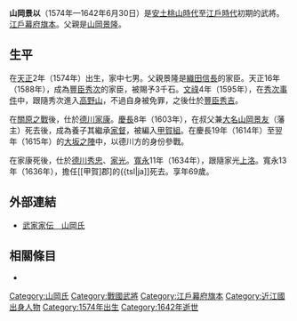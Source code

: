 {{日本武士
|名稱= 山岡 景以
|圖片名稱= Kagemochi Yamaoka.jpeg
|圖片大小= 
|圖片說明= [[滋賀縣|滋賀縣]][[園城寺|三井寺]]所藏
|時代= [[安土桃山時代|安土桃山時代]]—[[江戶時代|江戶時代]]前期
|出生日期= [[天正_(日本)|天正]]2年（1574年）
|出生地點= 
|逝世日期= [[寬永|寬永]]19年6月4日（1642年6月30日）
|逝世地點= 
|假名= 
|羅馬字= 
|幼名= 長太郎
|改名= 
|别名= 景行、景繼、景之
|諡号= 
|神号= 
|戒名= 宗由
|洗禮名= 
|墓所= [[京都府|京都府]][[京都市|京都市]]的[[知恩寺|知恩寺]]
|朝廷官位= [[從五位下|從五位下]][[主計頭|主計頭]]、[[圖書頭|圖書頭]]
|幕府職位= 
|主君= [[豐臣秀次|豐臣秀次]]→[[豐臣秀吉|秀吉]]→[[德川家康|德川家康]]→[[德川秀忠|秀忠]]→[[德川家光|家光]]
|藩= 
|氏族= {{tsl|ja|山岡氏}}
|父母= 父：[[山岡景隆|山岡景隆]]<BR>母：[[水野重久|水野重久]]的女兒[[宗榮尼|宗榮尼]]（有異説）
|養父= [[山岡景友|山岡景友]]
|養母= 
|兄弟= 兄：[[山岡景宗|景宗]]、[[山岡景好|景好]]、[[山岡景永|景永]]、[[山岡景興|景興]]
|姐妹= 妹：[[氏家行繼|氏家行繼]]室
|正室= [[佐佐成政|佐佐成政]]的女兒
|側室= 
|嗣子= '''[[山岡景本|景本]]'''、[[山岡景孝|景孝]]、[[山岡景廣|景廣]]
|嗣女= [[松平忠隆|松平忠隆]]室
|養子= [[山岡暹舜|暹舜]]、[[山岡景晴|景晴]]
|養女= 
}}
{{japanese|japanese=山岡 景以|kana=やまおか かげもち|romaji=Yamaoka Kagemochi}}
'''山岡景以'''（1574年—1642年6月30日）是[[安土桃山時代|安土桃山時代]]至[[江戶時代|江戶時代]]初期的武將。[[江戶幕府|江戶幕府]][[旗本|旗本]]。父親是[[山岡景隆|山岡景隆]]。

== 生平 ==
在[[天正_(日本)|天正]]2年（1574年）出生，家中七男。父親景隆是[[織田信長|織田信長]]的家臣。天正16年（1588年），成為[[豐臣秀次|豐臣秀次]]的家臣，被賜予3千石。[[文祿|文祿]]4年（1595年），在[[秀次事件|秀次事件]]中，跟隨秀次進入[[高野山|高野山]]，不過自身被免罪，之後仕於[[豐臣秀吉|豐臣秀吉]]。

在[[關原之戰|關原之戰]]後，仕於[[德川家康|德川家康]]。[[慶長|慶長]]8年（1603年），在叔父兼[[大名_(稱謂)|大名]][[山岡景友|山岡景友]]（{{tsl|ja|常陸國古渡藩}}藩主）死去後，成為養子其繼承[[家督|家督]]，被編入[[甲賀組|甲賀組]]。在慶長19年（1614年）至翌年（1615年）的[[大坂之陣|大坂之陣]]中，以德川方的身份參戰。

在家康死後，仕於[[德川秀忠|德川秀忠]]、[[德川家光|家光]]。[[寬永|寬永]]11年（1634年），跟隨家光[[上洛|上洛]]。寬永13年（1636年），擔任[[甲賀]郡]的{{tsl|ja]]死去。享年69歲。

== 外部連結 ==
*[http://www2.harimaya.com/sengoku/html/yamao_k.html 武家家伝＿山岡氏] {{Wayback|url=http://www2.harimaya.com/sengoku/html/yamao_k.html |date=20160306101141 }}

== 相關條目 ==
*{{tsl|ja|山岡氏}}

[[Category:山岡氏|Category:山岡氏]]
[[Category:戰國武將|Category:戰國武將]]
[[Category:江戶幕府旗本|Category:江戶幕府旗本]]
[[Category:近江國出身人物|Category:近江國出身人物]]
[[Category:1574年出生|Category:1574年出生]]
[[Category:1642年逝世|Category:1642年逝世]]